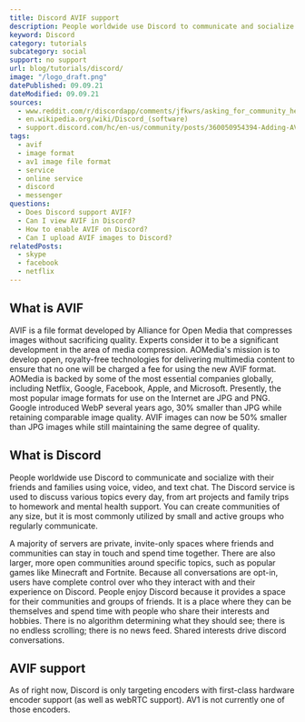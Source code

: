 ```yaml
---
title: Discord AVIF support
description: People worldwide use Discord to communicate and socialize. Find out why Discord does not support AVIF yet.
keyword: Discord
category: tutorials
subcategory: social
support: no support
url: blog/tutorials/discord/
image: "/logo_draft.png"
datePublished: 09.09.21
dateModified: 09.09.21
sources:
  - www.reddit.com/r/discordapp/comments/jfkwrs/asking_for_community_help_to_encourage_discord_to/
  - en.wikipedia.org/wiki/Discord_(software)
  - support.discord.com/hc/en-us/community/posts/360050954394-Adding-AV1-and-AVIF-file-playback-on-Discord-for-user-uploads
tags:
  - avif
  - image format
  - av1 image file format
  - service
  - online service
  - discord
  - messenger
questions:
  - Does Discord support AVIF?
  - Can I view AVIF in Discord?
  - How to enable AVIF on Discord?
  - Can I upload AVIF images to Discord?
relatedPosts:
  - skype
  - facebook
  - netflix
---
```


## What is AVIF

AVIF is a file format developed by Alliance for Open Media that compresses images without sacrificing quality. Experts consider it to be a significant development in the area of media compression. AOMedia's mission is to develop open, royalty-free technologies for delivering multimedia content to ensure that no one will be charged a fee for using the new AVIF format. AOMedia is backed by some of the most essential companies globally, including Netflix, Google, Facebook, Apple, and Microsoft. Presently, the most popular image formats for use on the Internet are JPG and PNG. Google introduced WebP several years ago, 30% smaller than JPG while retaining comparable image quality. AVIF images can now be 50% smaller than JPG images while still maintaining the same degree of quality.

## What is Discord

People worldwide use Discord to communicate and socialize with their friends and families using voice, video, and text chat. The Discord service is used to discuss various topics every day, from art projects and family trips to homework and mental health support. You can create communities of any size, but it is most commonly utilized by small and active groups who regularly communicate.

A majority of servers are private, invite-only spaces where friends and communities can stay in touch and spend time together. There are also larger, more open communities around specific topics, such as popular games like Minecraft and Fortnite. Because all conversations are opt-in, users have complete control over who they interact with and their experience on Discord. People enjoy Discord because it provides a space for their communities and groups of friends. It is a place where they can be themselves and spend time with people who share their interests and hobbies. There is no algorithm determining what they should see; there is no endless scrolling; there is no news feed. Shared interests drive discord conversations.

## AVIF support

As of right now, Discord is only targeting encoders with first-class hardware encoder support (as well as webRTC support). AV1 is not currently one of those encoders.
